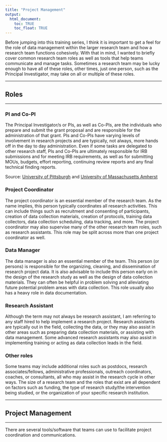 ```yaml
---
title: "Project Management"
output: 
  html_document:
    toc: TRUE
    toc_float: TRUE
---
```


Before jumping into this training series, I think it is important to get a feel for the role of data management within the larger research team and how a research team functions cohesively. With that in mind, I wanted to briefly cover common research team roles as well as tools that help teams communicate and manage tasks. Sometimes a research team may be lucky enough to have all of these roles, other times, just one person, such as the Principal Investigator, may take on all or multiple of these roles. 

---

## Roles

---


### PI and Co-PI

The Principal Investigator/s or PIs, as well as Co-PIs, are the individuals who prepare and submit the grant proposal and are responsible for the administration of that grant. PIs and Co-PIs have varying levels of involvement in research projects and are typically, not always, more hands off in the day to day administration. Even if some tasks are delegated to other research staff, PIs and Co-PIs are ultimately responsible for IRB submissions and for meeting IRB requirements, as well as for submitting MOUs, budgets, effort reporting, continuing review reports and any final technical finding reports.

Source: [University of Pittsburgh](https://www.irb.pitt.edu/content/chapter-4-roles-and-responsibilities-investigators-and-research-staff) and [University of Massachusetts Amherst](https://www.umass.edu/research/policy/pi-and-co-pi-roles-and-responsibilities)


### Project Coordinator

The project coordinator is an essential member of the research team. As the name implies, this person typically coordinates all research activities. This can include things such as recruitment and consenting of participants, creation of data collection materials, creation of protocols, training data collectors, data collection scheduling, data tracking, and more. The project coordinator may also supervise many of the other research team roles, such as research assistants. This role may be split across more than one project coordinator as well.


### Data Manager

The data manager is also an essential member of the team. This person (or persons) is responsible for the organizing, cleaning, and dissemination of research project data. It is also advisable to include this person early on in the design of the research study as well as the design of data collection materials. They can often be helpful in problem solving and alleviating future potential problem areas with data collection. This role usually also has a heavy role in data documentation.

### Research Assistant

Although the term may not always be research assistant, I am referring to any staff hired to help implement a research project. Research assistants are typically out in the field, collecting the data, or they may also assist in other areas such as preparing data collection materials, or assisting with data management. Some advanced research assistants may also assist in implementing training or acting as data collection leads in the field.

### Other roles

Some teams may include additional roles such as postdocs, research associates/fellows, administrative professionals, outreach coordinators, coaches, or consultants, all who may assist in the research cycle in other ways. The size of a research team and the roles that exist are all dependent on factors such as funding, the type of research study/the intervention being studied, or the organization of your specific research institution.

---

## Project Management

---

There are several tools/software that teams can use to facilitate project coordination and communications.







